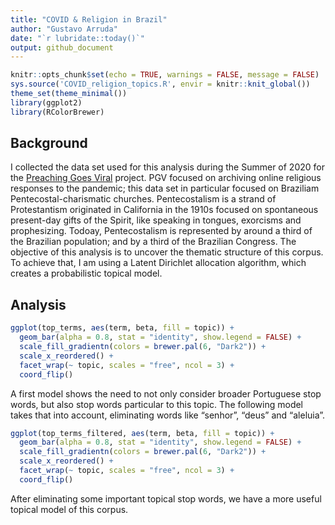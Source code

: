```yaml
---
title: "COVID & Religion in Brazil"
author: "Gustavo Arruda"
date: "`r lubridate::today()`"
output: github_document
---
```


```r
knitr::opts_chunk$set(echo = TRUE, warnings = FALSE, message = FALSE)
sys.source('COVID_religion_topics.R', envir = knitr::knit_global())
theme_set(theme_minimal())
library(ggplot2)
library(RColorBrewer)
```

## Background

I collected the data set used for this analysis during the Summer of 2020 for the [Preaching Goes Viral](https://blogs.miamioh.edu/critical-distance/preaching-goes-viral-responses-to-the-pandemic/) project. PGV focused on archiving online religious responses to the pandemic; this data set in particular focused on Braziliam Pentecostal-charismatic churches. Pentecostalism is a strand of Protestantism originated in California in the 1910s focused on spontaneous present-day gifts of the Spirit, like speaking in tongues, exorcisms and prophesizing. Todoay, Pentecostalism is represented by around a third of the Brazilian population; and by a third of the Brazilian Congress. The objective of this analysis is to uncover the thematic structure of this corpus. To achieve that, I am using a Latent Dirichlet allocation algorithm, which creates a probabilistic topical model.

## Analysis

```r
ggplot(top_terms, aes(term, beta, fill = topic)) +
  geom_bar(alpha = 0.8, stat = "identity", show.legend = FALSE) +
  scale_fill_gradientn(colors = brewer.pal(6, "Dark2")) +
  scale_x_reordered() +
  facet_wrap(~ topic, scales = "free", ncol = 3) +
  coord_flip()
```

A first model shows the need to not only consider broader Portuguese stop words, but also stop words particular to this topic. The following model takes that into account, eliminating words like "senhor", "deus" and "aleluia".

```r
ggplot(top_terms_filtered, aes(term, beta, fill = topic)) +
  geom_bar(alpha = 0.8, stat = "identity", show.legend = FALSE) +
  scale_fill_gradientn(colors = brewer.pal(6, "Dark2")) +
  scale_x_reordered() +
  facet_wrap(~ topic, scales = "free", ncol = 3) +
  coord_flip()
```

After eliminating some important topical stop words, we have a more useful topical model of this corpus. 